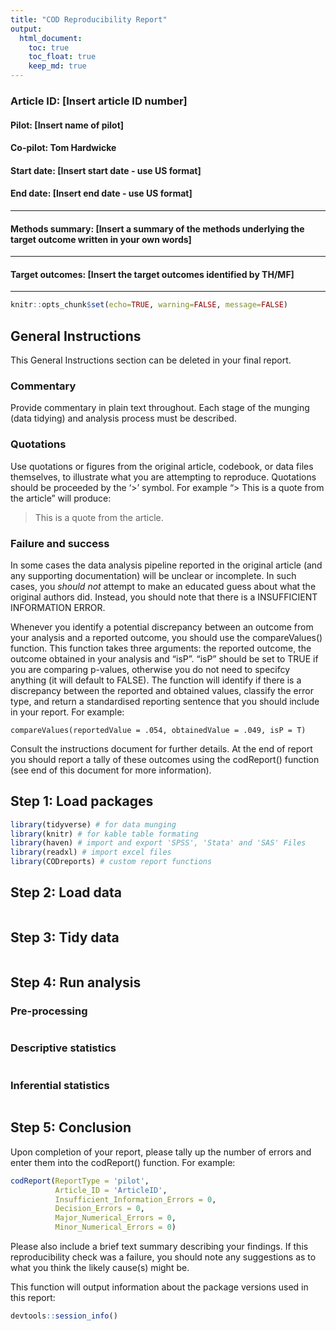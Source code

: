 ```yaml
---
title: "COD Reproducibility Report"
output:
  html_document:
    toc: true
    toc_float: true
    keep_md: true
---
```

### Article ID: [Insert article ID number]
#### Pilot: [Insert name of pilot]
#### Co-pilot: Tom Hardwicke  
#### Start date: [Insert start date - use US format]
#### End date: [Insert end date - use US format]   

-------

#### Methods summary: [Insert a summary of the methods underlying the target outcome written in your own words]

------

#### Target outcomes: [Insert the target outcomes identified by TH/MF]  

------

```r
knitr::opts_chunk$set(echo=TRUE, warning=FALSE, message=FALSE)
```

## General Instructions
This General Instructions section can be deleted in your final report.

### Commentary
Provide commentary in plain text throughout. Each stage of the munging (data tidying) and analysis process must be described.

### Quotations
Use quotations or figures from the original article, codebook, or data files themselves, to illustrate what you are attempting to reproduce. Quotations should be proceeded by the '>' symbol. For example "> This is a quote from the article" will produce:

> This is a quote from the article.

### Failure and success

In some cases the data analysis pipeline reported in the original article (and any supporting documentation) will be unclear or incomplete. In such cases, you *should not* attempt to make an educated guess about what the original authors did. Instead, you should note that there is a INSUFFICIENT INFORMATION ERROR.

Whenever you identify a potential discrepancy between an outcome from your analysis and a reported outcome, you should use the compareValues() function. This function takes three arguments: the reported outcome, the outcome obtained in your analysis and "isP". "isP" should be set to TRUE if you are comparing p-values, otherwise you do not need to specifcy anything (it will default to FALSE). The function will identify if there is a discrepancy between the reported and obtained values, classify the error type, and return a standardised reporting sentence that you should include in your report. For example:

```{}
compareValues(reportedValue = .054, obtainedValue = .049, isP = T)
```

Consult the instructions document for further details. At the end of report you should report a tally of these outcomes using the codReport() function (see end of this document for more information).
 
## Step 1: Load packages

```r
library(tidyverse) # for data munging
library(knitr) # for kable table formating
library(haven) # import and export 'SPSS', 'Stata' and 'SAS' Files
library(readxl) # import excel files
library(CODreports) # custom report functions
```

## Step 2: Load data

```r
```

## Step 3: Tidy data

```r
```

## Step 4: Run analysis

### Pre-processing

```r
```

### Descriptive statistics

```r
```

### Inferential statistics

```r
```

## Step 5: Conclusion

Upon completion of your report, please tally up the number of errors and enter them into the codReport() function. For example:

```r
codReport(ReportType = 'pilot',
          Article_ID = 'ArticleID', 
          Insufficient_Information_Errors = 0,
          Decision_Errors = 0, 
          Major_Numerical_Errors = 0, 
          Minor_Numerical_Errors = 0)
```

Please also include a brief text summary describing your findings. If this reproducibility check was a failure, you should note any suggestions as to what you think the likely cause(s) might be.

This function will output information about the package versions used in this report:

```r
devtools::session_info()
```

